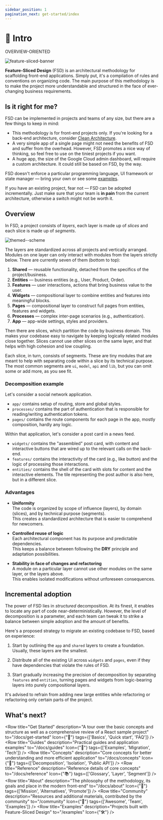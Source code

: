 ```yaml
---
sidebar_position: 1
pagination_next: get-started/index
---
```


# 🔎 Intro

<span class="badge badge--secondary margin-bottom--md">OVERVIEW-ORIENTED</span>

![feature-sliced-banner](/img/banner.jpg)

**Feature-Sliced Design** (FSD) is an architectural methodology for scaffolding front-end applications. Simply put, it's a compilation of rules and conventions on organizing code. The main purpose of this methodology is to make the project more understandable and structured in the face of ever-changing business requirements.

## Is it right for me?

FSD can be implemented in projects and teams of any size, but there are a few things to keep in mind:

- This methodology is for front-end projects only. If you're looking for a back-end architecture, consider [Clean Architecture][refs-clean-architecture].
- A very simple app of a single page might not need the benefits of FSD and suffer from the overhead. However, FSD promotes a nice way of thinking, so feel free to use on the tiniest projects if you want.
- A huge app, the size of the Google Cloud admin dashboard, will require a custom architecture. It could still be based on FSD, by the way.

FSD doesn't enforce a particular programming language, UI framework or state manager — bring your own or see some [examples][refs-examples].

If you have an existing project, fear not — FSD can be adopted incrementally. Just make sure that your team is **in&nbsp;pain** from the current architecture, otherwise a switch might not be worth it. <!-- For migration guidance, see the Migration section. TODO: add the migration section and link to it here -->

## Overview

In FSD, a project consists of _layers_, each layer is made up of _slices_ and each slice is made up of _segments_. 

![themed--scheme](/img/visual_schema.jpg)

The layers are standardized across all projects and vertically arranged. Modules on one layer can only interact with modules from the layers strictly below. There are currently seven of them (bottom to top):

1. **Shared** — reusable functionality, detached from the specifics of the project/business.
2. **Entities** — business entities (e.g., User, Product, Order).
3. **Features** — user interactions, actions that bring business value to the user.
4. **Widgets** — compositional layer to combine entities and features into meaningful blocks.
5. **Pages** — compositional layer to construct full pages from entities, features and widgets.
6. **Processes** — complex inter-page scenarios (e.g., authentication). 
7. **App** — app-wide settings, styles and providers.

Then there are slices, which partition the code by business domain. This makes your codebase easy to navigate by keeping logically related modules close together. Slices cannot use other slices on the same layer, and that helps with high cohesion and low coupling.

Each slice, in turn, consists of segments. These are tiny modules that are meant to help with separating code within a slice by its technical purpose. The most common segments are `ui`, `model`, `api` and `lib`, but you can omit some or add more, as you see fit.

### Decomposition example

Let's consider a social network application.

* `app/` contains setup of routing, store and global styles.
* `processes/` contains the part of authentication that is responsible for reading/writing authentication tokens.
* `pages/` contains the route components for each page in the app, mostly composition, hardly any logic.

Within that application, let's consider a post card in a news feed.

* `widgets/` contains the "assembled" post card, with content and interactive buttons that are wired up to the relevant calls on the back-end.
* `features/` contains the interactivity of the card (e.g., like button) and the logic of processing those interactions.
* `entities/` contains the shell of the card with slots for content and the interactive elements. The tile representing the post author is also here, but in a different slice.

### Advantages

- **Uniformity**  
  The code is organized by scope of influence (layers), by domain (slices), and by technical purpose (segments).  
  This creates a standardized architecture that is easier to comprehend for newcomers.

- **Controlled reuse of logic**  
  Each architectural component has its purpose and predictable dependencies.  
  This keeps a balance between following the **DRY** principle and adaptation possibilities. 

- **Stability in face of changes and refactoring**  
  A module on a particular layer cannot use other modules on the same layer, or the layers above.  
  This enables isolated modifications without unforeseen consequences.


## Incremental adoption

The power of FSD lies in _structured_ decomposition. At its finest, it enables to locate any part of code near-deterministically. However, the level of decomposition is a parameter, and each team can tweak it to strike a balance between simple adoption and the amount of benefits.

Here's a proposed strategy to migrate an existing codebase to FSD, based on experience:

1. Start by outlining the `app` and `shared` layers to create a foundation. Usually, these layers are the smallest.

2. Distribute all of the existing UI across `widgets` and `pages`, even if they have dependencies that violate the rules of FSD.

3. Start gradually increasing the precision of decomposition by separating `features` and `entities`, turning pages and widgets from logic-bearing layers into purely compositional layers.

It's advised to refrain from adding new large entities while refactoring or refactoring only certain parts of the project.


## What's next?


<Row 
    title="Get Started" 
    description="A tour over the basic concepts and structure as well as a comprehensive review of a React sample project"
    to="/docs/get-started"
    Icon={"🚀"}
    tags={['Basics', 'Quick start', 'FAQ']}
/>
<Row 
    title="Guides" 
    description="Practical guides and application examples"
    to="/docs/guides"
    Icon={"🎯"}
    tags={['Examples', 'Migration', 'Tech']}
/>
<Row 
    title="Concepts" 
    description="Core concepts for better understanding and more efficient application"
    to="/docs/concepts"
    Icon={"🧩"}
    tags={['Decomposition', 'Isolation', 'Public API']}
/>
<Row 
    title="Reference" 
    description="Reference details of core concepts"
    to="/docs/reference"
    Icon={"📚"}
    tags={['Glossary', 'Layer', 'Segment']}
/>
<Row 
    title="About" 
    description="The philosophy of the methodology, its goals and place in the modern front-end"
    to="/docs/about"
    Icon={"🍰"}
    tags={['Mission', 'Alternatives', 'Promote']}
/>
<Row 
    title="Community" 
    description="Resources and additional materials, contributed by the community"
    to="/community"
    Icon={"💫"}
    tags={['Awesome', 'Team', 'Examples']}
/>
<Row 
    title="Examples" 
    description="Projects built with Feature-Sliced Design"
    to="/examples"
    Icon={"🛠"}
/>

[refs-examples]: /examples

[refs-clean-architecture]: https://medium.com/codex/clean-architecture-for-dummies-df6561d42c94
